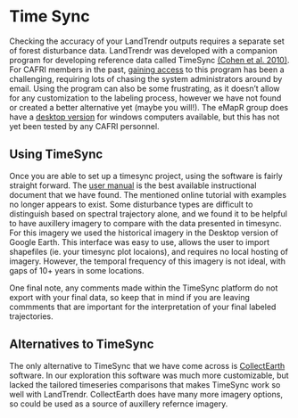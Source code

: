 # Time Sync

Checking the accuracy of your LandTrendr outputs requires a separate set of forest disturbance data. LandTrendr was developed with a companion program for developing reference data called TimeSync [(Cohen et al. 2010)](https://www.sciencedirect.com/science/article/pii/S0034425710002269?casa_token=5dwPh35iYXEAAAAA:JAHBTinrPXKX1c33228fJrUDY0ZAv9Wczlm7gXrGik8lvaEWdvlPkADw4F46sNNEnj4IhOStdQ). For CAFRI members in the past, [gaining access](https://timesync.forestry.oregonstate.edu/Projects.html) to this program has been a challenging, requiring lots of chasing the system administrators around by email. Using the program can also be some frustrating, as it doesn’t allow for any customization to the labeling process, however we have not found or created a better alternative yet (maybe you will!). The eMapR group does have a [desktop version](https://github.com/eMapR/TimeSync-Legacy) for windows computers available, but this has not yet been tested by any CAFRI personnel.


## Using TimeSync

Once you are able to set up a timesync project, using the software is fairly straight forward. The [user manual](https://timesync.forestry.oregonstate.edu/tutorial.html) is the best available instructional document that we have found. The mentioned online tutorial with examples no longer appears to exist. Some disturbance types are difficult to distinguish based on spectral trajectory alone, and we found it to be helpful to have auxillery imagery to compare with the data presented in timesync. For this imagery we used the historical imagery in the Desktop version of Google Earth. This interface was easy to use, allows the user to import shapefiles (ie. your timesync plot locaions), and requires no local hosting of imagery. However, the temporal frequency of this imagery is not ideal, with gaps of 10+ years in some locations.

One final note, any comments made within the TimeSync platform do not export with your final data, so keep that in mind if you are leaving commments that are important for the interpretation of your final labeled trajectories.

## Alternatives to TimeSync

The only alternative to TimeSync that we have come across is [CollectEarth](https://www.collect.earth/) software. In our exploration this software was much more customizable, but lacked the tailored timeseries comparisons that makes TimeSync work so well with LandTrendr. CollectEarth does have many more imagery options, so could be used as a source of auxillery refernce imagery.
